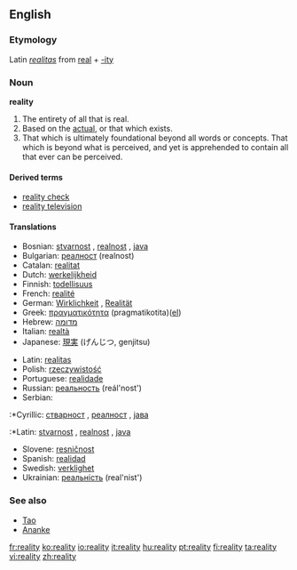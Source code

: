 ==English==

===Etymology===
Latin ''[[realitas]]'' from [[real]] + [[-ity]]

===Noun===
'''reality'''
#The entirety of all that is real.
#Based on the [[actual]], or that which exists.
#That which is ultimately foundational beyond all words or concepts. That which is beyond what is perceived, and yet is apprehended to contain all that ever can be perceived.

====Derived terms====
*[[reality check]]
*[[reality television]]

====Translations====
{{top}}
*Bosnian: [[stvarnost]] {{f}}, [[realnost]] {{f}}, [[java]] {{f}}
*Bulgarian: [[реалност]] (realnost)
*Catalan: [[realitat]]
*Dutch: [[werkelijkheid]]
*Finnish: [[todellisuus]]
*French: [[realité]]
*German: [[Wirklichkeit]] {{f}}, [[Realität]] {{f}}
*Greek: [[πραγματικότητα]] (pragmatikotita)([[:el:Πραγματικότητα|el]])
*Hebrew: [[מדומה]]
*Italian: [[realtà]]
*Japanese: [[現実]] (げんじつ, genjitsu)
{{mid}}
*Latin: [[realitas]] {{f}}
*Polish: [[rzeczywistość]] {{f}}
*Portuguese: [[realidade]]
*Russian: [[реальность]] (reál'nost')
*Serbian:
:*Cyrillic: [[стварност]] {{f}}, [[реалност]] {{f}}, [[јава]] {{f}}
:*Latin: [[stvarnost]] {{f}}, [[realnost]] {{f}}, [[java]] {{f}}
*Slovene: [[resničnost]] {{f}}
*Spanish: [[realidad]]
*Swedish: [[verklighet]] {{c}}
*Ukrainian: [[реальність]] (real'nist')
{{bottom}}

===See also===
*[[Tao]]
*[[Ananke]]

[[fr:reality]]
[[ko:reality]]
[[io:reality]]
[[it:reality]]
[[hu:reality]]
[[pt:reality]]
[[fi:reality]]
[[ta:reality]]
[[vi:reality]]
[[zh:reality]]